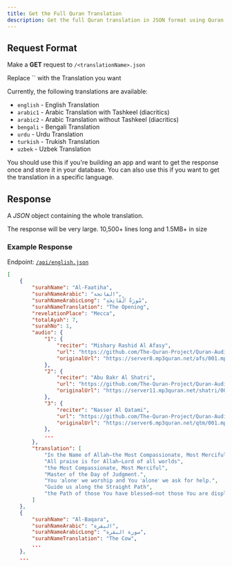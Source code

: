 ```yaml
---
title: Get the Full Quran Translation
description: Get the full Quran translation in JSON format using Quran API
---
```



## Request Format

Make a **GET** request to `/<translationName>.json`

<Callout type="info">
  Replace `<translationName>` with the Translation you want
</Callout>

Currently, the following translations are available:

- `english` - English Translation
- `arabic1` - Arabic Translation with Tashkeel (diacritics)
- `arabic2` - Arabic Translation without Tashkeel (diacritics)
- `bengali` - Bengali Translation
- `urdu` - Urdu Translation
- `turkish` - Trukish Translation
- `uzbek` - Uzbek Translation

You should use this if you're building an app and want to get the response once and store it in your database.
You can also use this if you want to get the translation in a specific language.

## Response

A _*JSON*_ object containing the whole translation.

<Callout>
  The response will be very large. 10,500+ lines long and 1.5MB+ in size
</Callout>

### Example Response

Endpoint: [`/api/english.json`](/api/english.json)

```json copy
[
    {
        "surahName": "Al-Faatiha",
        "surahNameArabic": "الفاتحة",
        "surahNameArabicLong": "سُورَةُ ٱلْفَاتِحَةِ",
        "surahNameTranslation": "The Opening",
        "revelationPlace": "Mecca",
        "totalAyah": 7,
        "surahNo": 1,
        "audio": {
            "1": {
                "reciter": "Mishary Rashid Al Afasy",
                "url": "https://github.com/The-Quran-Project/Quran-Audio-Chapters/raw/refs/heads/main/Data/1/1.mp3",
                "originalUrl": "https://server8.mp3quran.net/afs/001.mp3"
            },
            "2": {
                "reciter": "Abu Bakr Al Shatri",
                "url": "https://github.com/The-Quran-Project/Quran-Audio-Chapters/raw/refs/heads/main/Data/2/1.mp3",
                "originalUrl": "https://server11.mp3quran.net/shatri/001.mp3"
            },
            "3": {
                "reciter": "Nasser Al Qatami",
                "url": "https://github.com/The-Quran-Project/Quran-Audio-Chapters/raw/refs/heads/main/Data/3/1.mp3",
                "originalUrl": "https://server6.mp3quran.net/qtm/001.mp3"
            },
            ...
        },
        "translation": [
            "In the Name of Allah—the Most Compassionate, Most Merciful.",
            "All praise is for Allah—Lord of all worlds",
            "the Most Compassionate, Most Merciful",
            "Master of the Day of Judgment.",
            "You ˹alone˺ we worship and You ˹alone˺ we ask for help.",
            "Guide us along the Straight Path",
            "the Path of those You have blessed—not those You are displeased with, or those who are astray."
        ]
    },
    {
        "surahName": "Al-Baqara",
        "surahNameArabic": "البقرة",
        "surahNameArabicLong": "سورة البقرة",
        "surahNameTranslation": "The Cow",
        ...
    },
    ...
```
